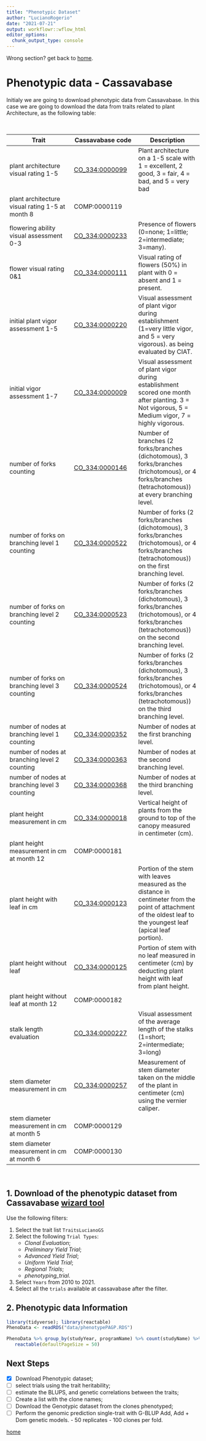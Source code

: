 ```yaml
---
title: "Phenotypic Dataset"
author: "LucianoRogerio"
date: "2021-07-21"
output: workflowr::wflow_html
editor_options:
  chunk_output_type: console
---
```


Wrong section? get back to [home](index.html).

# Phenotypic data - Cassavabase

Initialy we are going to download phenotypic data from Cassavabase.
In this case we are going to download the data from traits related to plant Architecture, as the following table:

<br />

| Trait | Cassavabase code | Description |
| --- | --- | ---|
| plant architecture visual rating 1-5 | [CO_334:0000099](https://cassavabase.org/cvterm/70722/view) | Plant architecture on a 1-5 scale with 1 = excellent, 2 good, 3 = fair, 4 = bad, and 5 = very bad |
| plant architecture visual rating 1-5 at month 8 | COMP:0000119 |    |
| flowering ability visual assessment 0-3 | [CO_334:0000233](https://cassavabase.org/cvterm/76963/view) | Presence of flowers (0=none; 1=little; 2=intermediate; 3=many). |
| flower visual rating 0&1 | [CO_334:0000111](https://cassavabase.org/cvterm/70713/view) | Visual rating of flowers (50%) in plant with 0 = absent and 1 = present. |
| initial plant vigor assessment 1-5 | [CO_334:0000220](https://cassavabase.org/cvterm/76955/view) | Visual assessment of plant vigor during establishment (1=very little vigor, and 5 = very vigorous). as being evaluated by CIAT. |
| initial vigor assessment 1-7 | [CO_334:0000009](https://cassavabase.org/cvterm/70765/view) | Visual assessment of plant vigor during establishment scored one month after planting. 3 = Not vigorous, 5 = Medium vigor, 7 = highly vigorous. |
| number of forks counting | [CO_334:0000146](https://cassavabase.org/cvterm/76816/view) | Number of branches (2 forks/branches (dichotomous), 3 forks/branches (trichotomous), or 4 forks/branches (tetrachotomous)) at every branching level. |
| number of forks on branching level 1 counting | [CO_334:0000522](https://cassavabase.org/cvterm/77515/view) | Number of forks (2 forks/branches (dichotomous), 3 forks/branches (trichotomous), or 4 forks/branches (tetrachotomous)) on the first branching level. |
| number of forks on branching level 2 counting | [CO_334:0000523](https://cassavabase.org/cvterm/77519/view) | Number of forks (2 forks/branches (dichotomous), 3 forks/branches (trichotomous), or 4 forks/branches (tetrachotomous)) on the second branching level. |
| number of forks on branching level 3 counting | [CO_334:0000524](https://cassavabase.org/cvterm/77511/view) | Number of forks (2 forks/branches (dichotomous), 3 forks/branches (trichotomous), or 4 forks/branches (tetrachotomous)) on the third branching level. |
| number of nodes at branching level 1 counting | [CO_334:0000352](https://cassavabase.org/cvterm/77487/view) | Number of nodes at the first branching level. |
| number of nodes at branching level 2 counting | [CO_334:0000363](https://cassavabase.org/cvterm/77488/view) | Number of nodes at the second branching level. |
| number of nodes at branching level 3 counting | [CO_334:0000368](https://cassavabase.org/cvterm/77486/view) | Number of nodes at the third branching level. |
| plant height measurement in cm | [CO_334:0000018](https://cassavabase.org/cvterm/70674/view) | Vertical height of plants from the ground to top of the canopy measured in centimeter (cm). |
| plant height measurement in cm at month 12 | COMP:0000181 |   |
| plant height with leaf in cm | [CO_334:0000123](https://cassavabase.org/cvterm/76806/view) | Portion of the stem with leaves measured as the distance in centimeter from the point of attachment of the oldest leaf to the youngest leaf (apical leaf portion). |
| plant height without leaf | [CO_334:0000125](https://cassavabase.org/cvterm/76838/view) | Portion of stem with no leaf measured in centimeter (cm) by deducting plant height with leaf from plant height. |
| plant height without leaf at month 12 | COMP:0000182 |    |
| stalk length evaluation | [CO_334:0000227](https://cassavabase.org/cvterm/76941/view) | Visual assessment of the average length of the stalks (1=short; 2=intermediate; 3=long) |
| stem diameter measurement in cm | [CO_334:0000257](https://cassavabase.org/cvterm/77121/view) | Measurement of stem diameter taken on the middle of the plant in centimeter (cm) using the vernier caliper. |
| stem diameter measurement in cm at month 5 | COMP:0000129 |   |
| stem diameter measurement in cm at month 6 | COMP:0000130 |   |

<br />

## 1. Download of the phenotypic dataset from Cassavabase [wizard tool](https://cassavabase.org/user/login?goto_url=%2Fbreeders%2Fsearch)

Use the following filters:

   1. Select the trait list `TraitsLucianoGS`
   2. Select the following `Trial Types`:
      - *Clonal Evaluation*;
      - *Preliminary Yield Trial*;
      - *Advanced Yield Trial*;
      - *Uniform Yield Trial*;
      - *Regional Trials*;
      - *phenotyping_trial*.
   3. Select `Years` from 2010 to 2021.
   4. Select all the `trials` available at cassavabase after the filter.
   
## 2. Phenotypic data Information

```r
library(tidyverse); library(reactable)
PhenoData <- readRDS("data/phenotypePAGP.RDS")

PhenoData %>% group_by(studyYear, programName) %>% count(studyName) %>% 
   reactable(defaultPageSize = 50)
```

## Next Steps

- [x] Download Phenotypic dataset;
- [ ] select trials using the trait heritability;
- [ ] estimate the BLUPS, and genetic correlations between the traits;
- [ ] Create a list with the clone names;
- [ ] Download the Genotypic dataset from the clones phenotyped;
- [ ] Perform the genomic prediction single-trait with G-BLUP Add, Add + Dom genetic models.
      - 50 replicates
      - 100 clones per fold.


[home](index.html)
